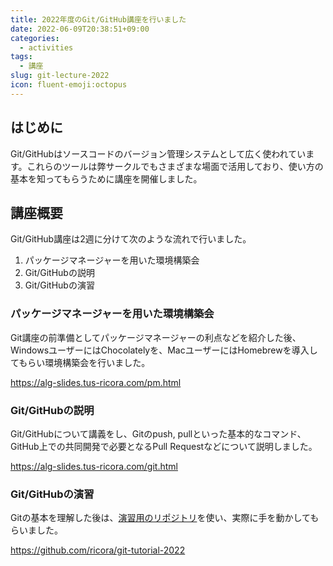 ```yaml
---
title: 2022年度のGit/GitHub講座を行いました
date: 2022-06-09T20:38:51+09:00
categories:
  - activities
tags:
  - 講座
slug: git-lecture-2022
icon: fluent-emoji:octopus
---
```


## はじめに

Git/GitHubはソースコードのバージョン管理システムとして広く使われています。これらのツールは弊サークルでもさまざまな場面で活用しており、使い方の基本を知ってもらうために講座を開催しました。

## 講座概要

Git/GitHub講座は2週に分けて次のような流れで行いました。

1. パッケージマネージャーを用いた環境構築会
2. Git/GitHubの説明
3. Git/GitHubの演習

### パッケージマネージャーを用いた環境構築会

Git講座の前準備としてパッケージマネージャーの利点などを紹介した後、WindowsユーザーにはChocolatelyを、MacユーザーにはHomebrewを導入してもらい環境構築会を行いました。

https://alg-slides.tus-ricora.com/pm.html

### Git/GitHubの説明

Git/GitHubについて講義をし、Gitのpush, pullといった基本的なコマンド、GitHub上での共同開発で必要となるPull Requestなどについて説明しました。

https://alg-slides.tus-ricora.com/git.html

### Git/GitHubの演習

Gitの基本を理解した後は、[演習用のリポジトリ](https://github.com/RICORA/git-tutorial-2022)を使い、実際に手を動かしてもらいました。

https://github.com/ricora/git-tutorial-2022
